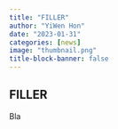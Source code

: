 ```yaml
---
title: "FILLER"
author: "YiWen Hon"
date: "2023-01-31"
categories: [news]
image: "thumbnail.png"
title-block-banner: false
---
```


## FILLER

Bla
